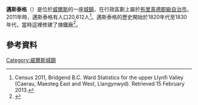 
{{Infobox UK place
|country = Wales
|static_image_name = Maesteg town centre.jpg
|static_image_caption= 
|welsh_name= Maesteg
|coordinates= {{coord|51.61|-3.65|region:GB|display=inline,title}}
|official_name= Maesteg
|population = 20,612
|population_ref = ''(2011)''
|community_wales= Maesteg
|unitary_wales= [[Bridgend_(county_borough)|Bridgend]]
|lieutenancy_wales= [[Mid_Glamorgan|Mid Glamorgan]]
|constituency_westminster= [[Ogmore_(UK_Parliament_constituency)|Ogmore]]
|constituency_welsh_assembly= [[Ogmore_(National_Assembly_for_Wales_constituency)|Ogmore]]
|post_town= MAESTEG
|postcode_area= CF
|postcode_district= CF34
|dial_code= 01656
|os_grid_reference= SS855915
|london_distance= 173.0
|cardiff_distance= 27.5
}}

'''邁斯泰格'''（{{lang-en|Maesteg}}）是位於[[威爾斯|威爾斯]]的一座[[城鎮|城鎮]]，在行政區劃上屬於[[布里真德郡級自治市|布里真德郡級自治市]]。2011年時，邁斯泰格有人口20,612人<ref>Census 2011, Bridgend B.C. Ward Statistics for the upper Llynfi Valley (Caerau, Maesteg East and West, Llangynwyd). Retrieved 15 February 2013.</ref>。邁斯泰格的歷史開始於1820年代至1830年代，當時這裡修建了煉鐵廠<ref name="Jenkins">{{cite book |last=Davies |first=John |author2=Jenkins, Nigel |title=The Welsh Academy Encyclopaedia of Wales |year=2008 |publisher=University of Wales Press |location=Cardiff|page=531|isbn=978-0-7083-1953-6}}</ref>。

==參考資料==
{{reflist}}
[[Category:威爾斯城鎮|Category:威爾斯城鎮]]
